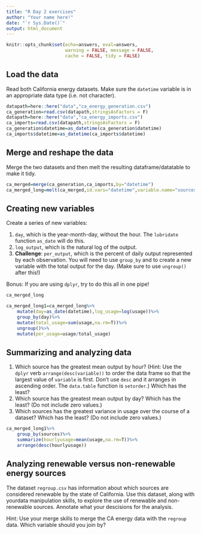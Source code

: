 ```yaml
---
title: "R Day 2 exercises"
author: "Your name here!"
date: "`r Sys.Date()`"
output: html_document
---
```


```r
knitr::opts_chunk$set(echo=answers, eval=answers,
                      warning = FALSE, message = FALSE,
                      cache = FALSE, tidy = FALSE)
```


## Load the data

Read both California energy datasets. Make sure the `datetime` variable is in an appropriate data type (i.e. not character). 

```r
datapath=here::here("data","ca_energy_generation.csv")
ca_generation=read.csv(datapath,stringsAsFactors = F)
datapath=here::here("data","ca_energy_imports.csv")
ca_imports=read.csv(datapath,stringsAsFactors = F)
ca_generation$datetime=as_datetime(ca_generation$datetime)
ca_imports$datetime=as_datetime(ca_imports$datetime)
```


## Merge and reshape the data

Merge the two datasets and then melt the resulting dataframe/datatable to make it tidy.

```r
ca_merged=merge(ca_generation,ca_imports,by="datetime")
ca_merged_long=melt(ca_merged,id.vars="datetime",variable.name="sources",value.name="usage")
```


## Creating new variables

Create a series of new variables: 

1. `day`, which is the year-month-day, without the hour. The `lubridate` function `as_date` will do this.
2. `log_output`, which is the natural log of the output.
3. **Challenge**: `per_output`, which is the percent of daily output represented by each observation. You will need to use `group_by` and to create a new variable with the total output for the day. (Make sure to use `ungroup()` after this!)

Bonus: If you are using `dplyr`, try to do this all in one pipe!
```r
ca_merged_long
```


```r
ca_merged_long1=ca_merged_long%>%
    mutate(day=as_date(datetime),log_usage=log(usage))%>%
    group_by(day)%>%
    mutate(total_usage=sum(usage,na.rm=T))%>%
    ungroup()%>%
    mutate(per_usage=usage/total_usage)

```


## Summarizing and analyzing data

1. Which source has the greatest mean output by hour? (Hint: Use the `dplyr` verb `arrange(desc(variable))` to order the data frame so that the largest value of `variable` is first. Don't use `desc` and it arranges in ascending order. The `data.table` function is `setorder`.) Which has the least?
2. Which source has the greatest mean output by day? Which has the least? (Do not include zero values.)
3. Which sources has the greatest variance in usage over the course of a dataset? Which has the least? (Do not include zero values.)

```r
ca_merged_long1%>%
    group_by(sources)%>%
    summarize(hourlyusage=mean(usage,na.rm=T))%>%
    arrange(desc(hourlyusage))
```


## Analyzing renewable versus non-renewable energy sources

The dataset `regroup.csv` has information about which sources are considered renewable by the state of California. Use this dataset, along with yourdata manipulation skills, to explore the use of renewable and non-renewable sources. Annotate what your descisions for the analysis.

Hint: Use your merge skills to merge the CA energy data with the `regroup` data. Which variable should you join by?

```r

```

